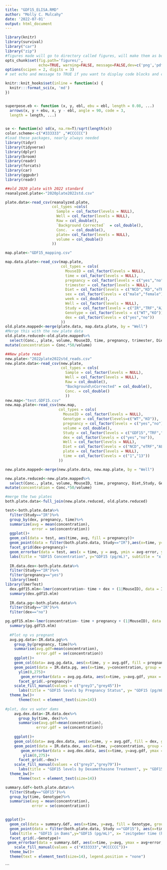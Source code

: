 ```yaml
---
title: "GDF15_ELISA.RMD"
author: "Molly C. Mulcahy"
date: '2022-07-01'
output: html_document
---
```



```r
library(knitr)
library(survival)
library("car")
library("zip")
#figures made will go to directory called figures, will make them as both png and pdf files 
opts_chunk$set(fig.path='figures/',
               echo=TRUE, warning=FALSE, message=FALSE,dev=c('png','pdf'))
options(scipen = 2, digits = 3)
# set echo and message to TRUE if you want to display code blocks and code output respectively

knitr::knit_hooks$set(inline = function(x) {
  knitr:::format_sci(x, 'md')
})


superpose.eb <- function (x, y, ebl, ebu = ebl, length = 0.08, ...)
  arrows(x, y + ebu, x, y - ebl, angle = 90, code = 3,
  length = length, ...)

  
se <- function(x) sd(x, na.rm=T)/sqrt(length(x))
color.scheme<-c("#333333" ,"#CCCCCC")
#load these packages, nearly always needed
library(tidyr)
library(tidyverse)
library(dplyr)
library(broom)
library(readr)
library(forcats)
library(car)
library(ggpubr)
library(readr)
```
     
```r
##old 2020 plate with 2022 standard
reanalyzed.plate<-"2020plate2022std.csv"

plate.data<-read_csv(reanalyzed.plate,
                     col_types =cols(
                       Sample = col_factor(levels = NULL),
                       Well = col_factor(levels = NULL),
                       Raw = col_double(),
                       `Background Corrected`  = col_double(),
                       Conc.  = col_double(),
                       plate= col_factor(levels = NULL),
                       volume = col_double()
                     ))

map.plate<-"GDF15_mapping.csv"

map.data.plate<-read_csv(map.plate,
                         col_types = cols(
                           MouseID = col_factor(levels = NULL),
                           time = col_factor(levels = NULL),
                           pregnancy = col_factor(levels = c("yes","no")),
                           trimester = col_factor(levels = NULL),
                           Diet = col_factor(levels = c("NCD","KD","eTRF","AL")),
                           sex = col_factor(levels = c("male","female")),
                           week = col_double(),
                           Well = col_factor(levels = NULL),
                           Study = col_factor(levels = c("IR","TRF","AJ","TSC")),
                           Genotype = col_factor(levels = c("WT","KO")),
                           dex = col_factor(levels = c("yes","no"))
                         ))
old.plate.mapped<-merge(plate.data, map.data.plate, by = "Well")
#Merge this with the new plate data
old.plate.reduced<-old.plate.mapped%>%
  select(Conc., plate, volume, MouseID, time, pregnancy, trimester, Diet, sex, week, Study, Genotype, dex)%>%
mutate(concentration = Conc.*50/volume)

##New plate read
new.plate<-"2022plate2022std_reads.csv"
new.plate.data<-read_csv(new.plate,
                         col_types = cols(
                           Sample = col_factor(levels = NULL),
                           Well = col_factor(levels = NULL),
                           Raw = col_double(),
                           "Background\nCorrected" = col_double(),
                           Conc. = col_double() 
                           ))
new.map<-"test.GDF15.csv"
new.map.plate<-read_csv(new.map,
                        col_types = cols(
                          MouseID = col_factor(levels = NULL),
                          Genotype = col_factor(levels=c("WT","KO")),
                          pregnancy = col_factor(levels = c("yes","no")),
                          volume = col_double(),
                          Study = col_factor(levels = c("GDF15","TRF","IR")),
                          dex = col_factor(levels = c("yes","no")),
                          Well = col_factor(levels = NULL),
                          Diet = col_factor(levels = c("NCD","eTRF","AL")),
                          plate = col_factor(levels = NULL),
                          time = col_factor(levels = c("1","13"))
                        ))

new.plate.mapped<-merge(new.plate.data, new.map.plate, by = "Well")

new.plate.reduced<-new.plate.mapped%>%
  select(Conc., plate, volume, MouseID, time, pregnancy, Diet,Study, Genotype, dex)%>%
mutate(concentration = Conc.*50/volume)

#merge the two plates
both.plate.data<-full_join(new.plate.reduced, old.plate.reduced)
```


```r
test<-both.plate.data%>%
  filter(Study=="IR")%>%
  group_by(dex, pregnancy, time)%>%
  summarize(avg = mean(concentration),
            error = se(concentration))
  ggplot()+
  geom_col(data = test, aes(time, avg, fill = pregnancy))+
  geom_point(data = filter(both.plate.data, Study=="IR"),aes(x=time, y=concentration))+
  facet_grid(dex~pregnancy)+
  geom_errorbar(data = test, aes(x = time, y = avg, ymin = avg-error, ymax = avg+error), width = 0.3)+
  labs(title = "GDF15 Concentration", y="GDF15 (pg/mL)", subtitle = "x axis = pregnancy, yaxis = dexamethasone")
  
  IR.data.dex<-both.plate.data%>%
  filter(Study=="IR")%>%
  filter(pregnancy=="yes")
  library(lme4)
library(lmerTest)
  dex.gdf15.mlm<-lmer(concentration~ time + dex + (1|MouseID), data = IR.data.dex)
  summary(dex.gdf15.mlm)
  
  IR.data.pg<-both.plate.data%>%
  filter(Study=="IR")%>%
  filter(dex=="no")

pg.gdf15.mlm<-lmer(concentration~ time + pregnancy + (1|MouseID), data = IR.data.pg)
  summary(pg.gdf15.mlm)
  
  #Plot np vs pregnant
  avg.pg.data<-IR.data.pg%>%
    group_by(pregnancy, time)%>%
    summarise(avg.gdf=mean(concentration),
              error.gdf = se(concentration))
    ggplot()+
    geom_col(data= avg.pg.data, aes(x=time, y = avg.gdf, fill = pregnancy, group = pregnancy ),position = position_dodge(1.0))+
    geom_point(data = IR.data.pg, aes(x=time, y=concentration, group = pregnancy), position = position_dodge2(width = 0.6))+
      ylim(0,275)+
       geom_errorbar(data = avg.pg.data, aes(x=time, y=avg.gdf, ymax = avg.gdf+error.gdf, ymin = avg.gdf-error.gdf), width = 0.3)+
      facet_grid(.~pregnancy)+
    scale_fill_manual(values = c("grey3","grey45"))+
      labs(title = "GDF15 levels by Pregnancy Status", y= "GDF15 (pg/mL)", x= "zeitgeber time (hours from midnight)")+
  theme_bw()+
      theme(text = element_text(size=14))
  
#plot, dex vs water dams
    avg.dex.data<-IR.data.dex%>%
      group_by(time, dex)%>%
      summarise(avg.gdf=mean(concentration),
              error.gdf = se(concentration))
    
    ggplot()+
    geom_col(data= avg.dex.data, aes(x=time, y = avg.gdf, fill = dex, group = dex ),position = position_dodge(1.0))+
    geom_point(data = IR.data.dex, aes(x=time, y=concentration, group = dex), position = position_dodge2(width = 0.6))+
       geom_errorbar(data = avg.dex.data, aes(x=time, y=avg.gdf, ymax = avg.gdf+error.gdf, ymin = avg.gdf-error.gdf), width = 0.3)+
        ylim(0,275)+
      facet_grid(.~dex)+
    scale_fill_manual(values = c("grey3","grey79"))+
      labs(title = "GDF15 levels by Dexamethasone Treatment", y= "GDF15 (pg/mL)", x= "zeitgeber time (hours from midnight)")+
  theme_bw()+
      theme(text = element_text(size=14))
```


```r
summary.Gdf<-both.plate.data%>%
  filter(Study=="GDF15")%>%
  group_by(time, Genotype)%>%
  summarise(avg = mean(concentration),
            error = se(concentration))
  

ggplot()+
  geom_col(data = summary.Gdf, aes(x=time, y=avg, fill = Genotype, group = Genotype), position = position_dodge(1.0))+
  geom_point(data = filter(both.plate.data, Study =="GDF15"), aes(x=time, y=concentration, group = Genotype), position = position_dodge2(width = 0.6))+
  labs(title = "GDF15 in Dams",y="GDF15 (pg/mL)", x= "zeitgeber time (hours from midnight))"+
  facet_grid(.~Genotype)+
 geom_errorbar(data = summary.Gdf, aes(x=time, y=avg, ymax = avg+error, ymin = avg-error), width = 0.3)+
    scale_fill_manual(values = c("#333333","#CCCCCC"))+
  theme_bw()+
  theme(text = element_text(size=14), legend.position = "none")

```


```
